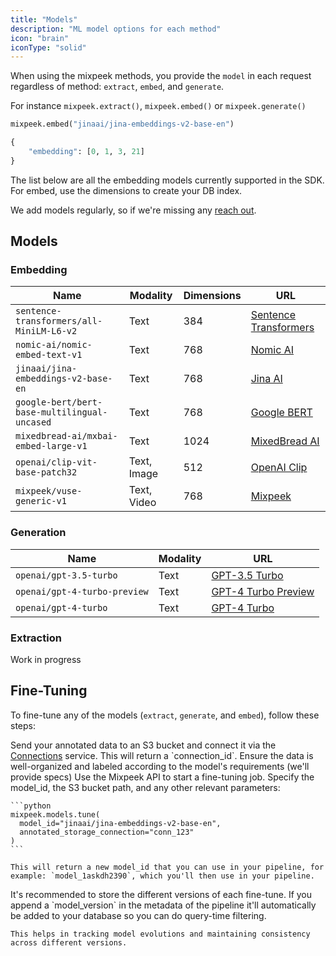 ```yaml
---
title: "Models"
description: "ML model options for each method"
icon: "brain"
iconType: "solid"
---
```


When using the mixpeek methods, you provide the `model` in each request regardless of method: `extract`, `embed`, and `generate`.

For instance `mixpeek.extract()`, `mixpeek.embed()` or `mixpeek.generate()`

<CodeGroup>

```python Mock Request
mixpeek.embed("jinaai/jina-embeddings-v2-base-en")
```

```python Mock Response
{
    "embedding": [0, 1, 3, 21]
}
```

</CodeGroup>

The list below are all the embedding models currently supported in the SDK. For embed, use the dimensions to create your DB index.

<Note>
  We add models regularly, so if we're missing any
  <a href="https://mixpeek.com/contact">reach out</a>.
</Note>

## Models

### Embedding

| Name                                         | Modality    | Dimensions | URL                                                           |
| -------------------------------------------- | ----------- | ---------- | ------------------------------------------------------------- |
| `sentence-transformers/all-MiniLM-L6-v2`     | Text        | 384        | [Sentence Transformers](https://www.sbert.net/)               |
| `nomic-ai/nomic-embed-text-v1`               | Text        | 768        | [Nomic AI](https://nomic.ai/)                                 |
| `jinaai/jina-embeddings-v2-base-en`          | Text        | 768        | [Jina AI](https://jina.ai/)                                   |
| `google-bert/bert-base-multilingual-uncased` | Text        | 768        | [Google BERT](https://github.com/google-research/bert)        |
| `mixedbread-ai/mxbai-embed-large-v1`         | Text        | 1024       | [MixedBread AI](https://mixedbread.ai/)                       |
| `openai/clip-vit-base-patch32`               | Text, Image | 512        | [OpenAI Clip](https://github.com/openai/CLIP)                 |
| `mixpeek/vuse-generic-v1`                    | Text, Video | 768        | [Mixpeek](https://mixpeek.com/models/mixpeek/vuse-generic-v1) |

### Generation

| Name                         | Modality | URL                                                                            |
| ---------------------------- | -------- | ------------------------------------------------------------------------------ |
| `openai/gpt-3.5-turbo`       | Text     | [GPT-3.5 Turbo](https://beta.openai.com/docs/models/gpt-3.5-turbo)             |
| `openai/gpt-4-turbo-preview` | Text     | [GPT-4 Turbo Preview](https://beta.openai.com/docs/models/gpt-4-turbo-preview) |
| `openai/gpt-4-turbo`         | Text     | [GPT-4 Turbo](https://beta.openai.com/docs/models/gpt-4-turbo)                 |

### Extraction

<Info>Work in progress</Info>

## Fine-Tuning

To fine-tune any of the models (`extract`, `generate`, and `embed`), follow these steps:

<Steps>
  <Step title="Send Annotated Data">
    Send your annotated data to an S3 bucket and connect it via the
    <a href="/connections/s3">Connections</a> service. This will return a `connection_id`.
    Ensure the data is well-organized and labeled according to the model's requirements
    (we'll provide specs)
  </Step>
  <Step title="Initiate Fine-Tuning">
    Use the Mixpeek API to start a fine-tuning job. Specify the
    model_id, the S3 bucket path, and any other relevant parameters:

    ```python
    mixpeek.models.tune(
      model_id="jinaai/jina-embeddings-v2-base-en",
      annotated_storage_connection="conn_123"
    )
    ```

    This will return a new model_id that you can use in your pipeline, for example: `model_1askdh2390`, which you'll then use in your pipeline.

  </Step>
  <Step title="Version Control">
    It's recommended to store the different versions of each fine-tune. If you append a
    `model_version` in the metadata of the pipeline it'll automatically be added to your database so you can do query-time filtering.
    
    This helps in tracking model evolutions and maintaining consistency across different versions.

  </Step>
</Steps>
